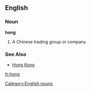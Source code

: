 {{wikipedia}}
==English==
===Noun===
[[Category:English nouns]]
'''hong'''
#A Chinese trading group or company

===See Also===

*[[Hong Kong]]

[[fr:hong]]